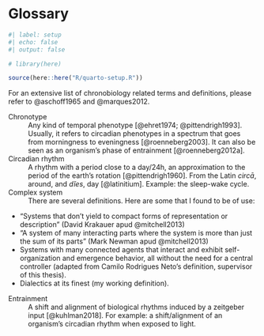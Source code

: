 <!-- %:::% .common h1 begin %:::% -->
# Glossary {.unnumbered}
<!-- %:::% .common h1 end %:::% -->

```r
#| label: setup
#| echo: false
#| output: false

# library(here)

source(here::here("R/quarto-setup.R"))
```

For an extensive list of chronobiology related terms and definitions, please refer to @aschoff1965 and @marques2012.

Chronotype
: \hspace{20cm} Any kind of temporal phenotype [@ehret1974; @pittendrigh1993]. Usually, it refers to circadian phenotypes in a spectrum that goes from morningness to eveningness [@roenneberg2003]. It can also be seen as an organism's phase of entrainment [@roenneberg2012a].

Circadian rhythm
: \hspace{20cm} A rhythm with a period close to a day/24h, an approximation to the period of the earth's rotation [@pittendrigh1960]. From the Latin _circā_, around, and _dĭes_, day [@latinitium]. Example: the sleep-wake cycle.

Complex system
: \hspace{20cm} There are several definitions. Here are some that I found to be of use:

* "Systems that don't yield to compact forms of representation or description" (David Krakauer apud @mitchell2013)
* "A system of many interacting parts where the system is more than just the sum of its parts" (Mark Newman apud @mitchell2013)
* Systems with many connected agents that interact and exhibit self-organization and emergence behavior, all without the need for a central controller (adapted from Camilo Rodrigues Neto's definition, supervisor of this thesis).
* Dialectics at its finest (my working definition).

Entrainment
: \hspace{20cm} A shift and alignment of biological rhythms induced by a zeitgeber input [@kuhlman2018]. For example: a shift/alignment of an organism's circadian rhythm when exposed to light.

```{=latex}
\end{glossario}
```

<!-- glossary end -->

```{=latex}
\begin{apendicesenv}
```

